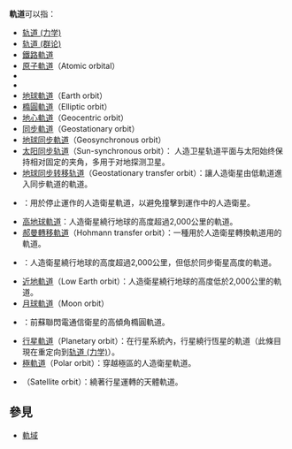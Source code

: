 '''軌道'''可以指：
* [[轨道_(力学)|轨道 (力学)]]
* [[轨道_(群论)|轨道 (群论)]]
* [[鐵路軌道|鐵路軌道]]
* [[原子軌道|原子軌道]]（Atomic orbital）
* {{le|圓軌道|Circular orbit}}
* {{le|配置軌道|Disposal orbit}}
* [[地球軌道|地球軌道]]（Earth orbit）
* [[橢圓軌道|橢圓軌道]]（Elliptic orbit）
* [[地心軌道|地心軌道]]（Geocentric orbit）
* [[同步軌道|同步軌道]]（Geostationary orbit）
* [[地球同步軌道|地球同步軌道]]（Geosynchronous orbit）
* [[太阳同步轨道|太阳同步轨道]]（Sun-synchronous orbit）： 人造卫星轨道平面与太阳始终保持相对固定的夹角，多用于对地探测卫星。
* [[地球同步转移轨道|地球同步转移轨道]]（Geostationary transfer orbit）：讓人造衛星由低軌道進入同步軌道的軌道。
* {{le|死亡軌道|Graveyard orbit}}：用於停止運作的人造衛星軌道，以避免撞擊到運作中的人造衛星。
* [[高地球軌道|高地球軌道]]：人造衛星繞行地球的高度超過2,000公里的軌道。
* [[霍曼轉移軌道|郝曼轉移軌道]]（Hohmann transfer orbit）：一種用於人造衛星轉換軌道用的軌道。
* {{le|中間圓軌道|Intermediate circular orbit}}：人造衛星繞行地球的高度超過2,000公里，但低於同步衛星高度的軌道。
* [[近地軌道|近地軌道]]（Low Earth orbit）：人造衛星繞行地球的高度低於2,000公里的軌道。
* [[月球軌道|月球軌道]]（Moon orbit）
* {{tsl|en|Molniya orbit}}：前蘇聯閃電通信衛星的高傾角橢圓軌道。
* [[行星軌道|行星軌道]]（Planetary orbit）：在行星系統內，行星繞行恆星的軌道（此條目現在重定向到[[轨道_(力学)|轨道 (力学)]]）。
* [[極軌道|極軌道]]（Polar orbit）：穿越極區的人造衛星軌道。
* {{tsl|en|Satellite orbit|衛星軌道}}（Satellite orbit）：繞著行星運轉的天體軌道。

== 參見 ==
* [[軌域|軌域]]

{{disambig|Cat=二字消歧義|G}}